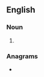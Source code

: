 ==English==

===Noun===
{{head|en|noun plural form}}

# {{plural of|somite|lang=en}}

===Anagrams===
* {{l|en|mitoses}}
